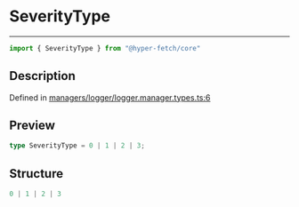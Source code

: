 

# SeverityType

<div class="api-docs__separator" data-reactroot="">

---

</div><div class="api-docs__import" data-reactroot="">

```ts
import { SeverityType } from "@hyper-fetch/core"
```

</div><div class="api-docs__section">

## Description

</div><div class="api-docs__description"><span class="api-docs__do-not-parse">



</span></div><p class="api-docs__definition">

Defined in [managers/logger/logger.manager.types.ts:6](https://github.com/BetterTyped/hyper-fetch/blob/cc329b91/packages/core/src/managers/logger/logger.manager.types.ts#L6)

</p><div class="api-docs__section">

## Preview

</div><div class="api-docs__preview type single">

```ts
type SeverityType = 0 | 1 | 2 | 3;
```

</div><div class="api-docs__section">

## Structure

</div><div class="api-docs__returns">

```ts
0 | 1 | 2 | 3
```

</div>